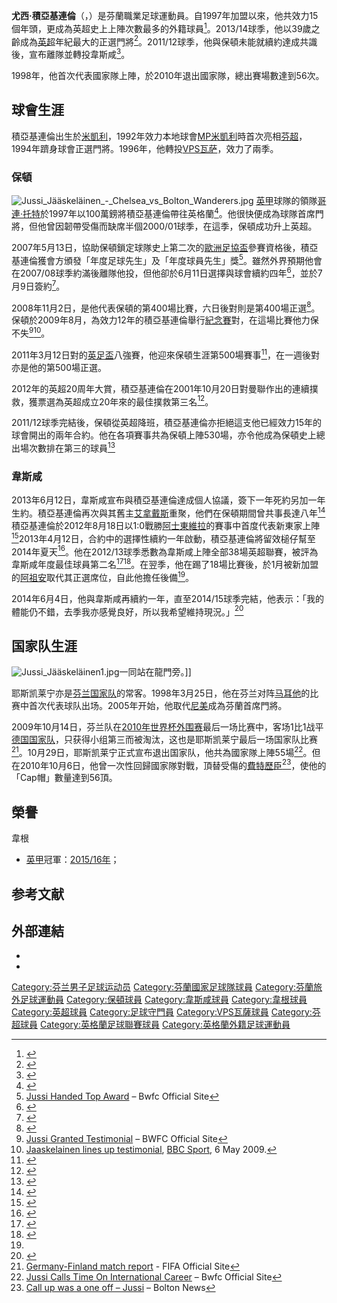 {{update|time=2018-04-29T13:25:06+00:00}}
{{noteTA
|G1=英超|G2=足球|G3=FAcup
|T=zh-hans:尤西·耶斯凯莱宁;zh-hk:尤西·積亞基連倫;zh-tw:尤西·耶斯凱萊寧;
|1=zh-hans:耶斯凯莱宁;zh-hk:積亞基連倫;zh-tw:耶斯凱萊寧;
}}
{{Infobox football biography
| name        = 尤西·積亞基連倫<br />Jussi Jääskeläinen
| image       = Jussi JääskeläinenWHU.JPG
| image_size  = 220px
| fullname    = Jussi Albert Jääskeläinen<ref name="Hugman2010-11 215">{{Cite book
 | editor-first = Barry J.
 | editor-last = Hugman
 | title = The PFA Footballers' Who's Who 2010–11
 | year = 2010
 | publisher = Mainstream Publishing
 | isbn = 978-1-84596-601-0
 | page = 215 }}</ref>
| birth_date  = {{birth date and age|1975|4|19|df=y}}
| birth_place = [[芬蘭|芬蘭]][[米凱利|米凱利]]
| height      = {{convert|1.91|m|ftin|abbr=on}}<ref>{{cite web |url= http://www.premierleague.com/en-gb/players/profile.html/jussi-jaaskelainen |title= Premier League Player Profile Jussi Jääskeläinen |author= <!--Staff writer(s); no by-line.--> |date= 2015 |website= Premier League |publisher= Barclays Premier League |accessdate= 26 January 2015 |archive-date= 2015-04-30 |archive-url= https://web.archive.org/web/20150430083700/http://www.premierleague.com/en-gb/players/profile.html/jussi-jaaskelainen |dead-url= no }}</ref>
| nickname = 
| currentclub  = 
| clubnumber = 
| position = [[門將|門將]]
| youthyears1 = 
| youthclubs1 = [[MP_(足球會|MP]]
| years1 = 1992–1995 | clubs1 = [[MP_(足球會|MP]] | caps1 = 64 | goals1 = 0
| years2 = 1995–1997 | clubs2 = [[瓦萨足球俱乐部|VPS]] | caps2 = 54 | goals2 = 0
| years3 = 1997–2012 | clubs3 = [[博尔顿足球俱乐部|博尔顿]] | caps3 = 474 | goals3 = 0
| years4 = 2012–2015 | clubs4 = [[西汉姆联足球俱乐部|西汉姆联]] | caps4 = 57 | goals4 = 0
| years5 = 2015–2017     | clubs5 = [[威根竞技足球俱乐部|威根]] | caps5 = 44 | goals5 = 0
| nationalyears1 = 1998–2010 | nationalteam1 = [[芬蘭國家足球隊|芬蘭]] | nationalcaps1 = 56 | nationalgoals1 = 0
| pcupdate = 2015年5月24日 (日) 15:44 (UTC)
| ntupdate = 2011年10月13日
}}
{{中文譯名
| english        = Jussi Jääskeläinen
| putonghua      = 耶斯凯莱宁
| taiwan         = 耶斯凱萊寧
| cantonese      = 積亞基連倫<span style="font-size:smaller;">（馬會、全港各大報紙、[[ESPN_STAR_Sports|ESS]]）</span><br>積斯基拿倫<span style="font-size:smaller;">（[[香港有線電視體育平台|有線]]、[[now寬頻電視|now sport]]）</span>
| other          = 
|}}

'''尤西·積亞基連倫'''（{{lang-fi|Jussi Jääskeläinen}}，{{bd|1975年|4月19日|catIdx=Jaaskelainen, Jussi}}）是芬蘭職業足球運動員。自1997年加盟{{fc|保頓}}以來，他共效力15個年頭，更成為英超史上上陣次數最多的外籍球員<ref>{{cite news | url=http://www.independent.co.uk/sport/football/news-and-comment/van-persie-given-tantalising-taste-of-what-could-be-6279049.html | title=Van Persie given tantalising taste of what could be | location=London | work=The Independent | first=James | last=Olley | date=19 December 2011 | accessdate=2015-05-24 | archive-date=2015-02-14 | archive-url=https://web.archive.org/web/20150214184329/http://www.independent.co.uk/sport/football/news-and-comment/van-persie-given-tantalising-taste-of-what-could-be-6279049.html | dead-url=no }}</ref>。2013/14球季，他以39歲之齡成為[[英超|英超]]年紀最大的正選門將<ref name="oldest starter">{{cite web|title=Age 38 oldest starting goalkeeper Premier League|url=http://espnfc.com/player/_/id/7908/jussi-jaaskelainen?cc=5901|accessdate=31 August 2013|archive-date=2013-12-30|archive-url=https://web.archive.org/web/20131230071324/http://espnfc.com/player/_/id/7908/jussi-jaaskelainen?cc=5901|dead-url=no}}</ref>。2011/12球季，他與保頓未能就續約達成共識後，宣布離隊並轉投韋斯咸<ref>{{cite news | url=http://www.theboltonnews.co.uk/sport/wanderers/wanderersnews/9734715.Jaaskelainen_quits_Wanderers/ | title=Jaaskelainen quits Wanderers | location=Bolton | work=Bolton News | first=Marc | last=Iles | date=30 May 2012 | accessdate=2015-05-24 | archive-date=2015-02-14 | archive-url=https://web.archive.org/web/20150214190614/http://www.theboltonnews.co.uk/sport/wanderers/wanderersnews/9734715.Jaaskelainen_quits_Wanderers/ | dead-url=no }}</ref>。

1998年，他首次代表{{nft|芬蘭}}國家隊上陣，於2010年退出國家隊，總出賽場數達到56次。

==球會生涯==
積亞基連倫出生於[[米凱利|米凱利]]，1992年效力本地球會[[MP米凱利|MP米凱利]]時首次亮相[[芬超|芬超]]，1994年躋身球會正選門將。1996年，他轉投[[瓦萨足球俱乐部|VPS瓦萨]]，效力了兩季。

===保頓===
[[File:Jussi_Jääskeläinen_-_Chelsea_vs_Bolton_Wanderers.jpg|thumb]]
[[英格蘭甲組聯賽|英甲]]球隊{{FC|保頓}}的領隊[[哥連·托特|哥連·托特]]於1997年以100萬鎊將積亞基連倫帶往英格蘭<ref name=Todd>{{cite news|last=Iles|first=Mark|title=Is Jussi the best Wanderers keeper of all time?|url=http://www.theboltonnews.co.uk/sport/wanderers/wanderersnews/9741672.Is_Jussi_the_best_Wanderers_keeper_of_all_time_/|accessdate=10 June 2012|newspaper=www.boltonnews.co.uk|date=2 June 2012|archive-date=2016-09-14|archive-url=https://web.archive.org/web/20160914005815/http://www.theboltonnews.co.uk/sport/wanderers/wanderersnews/9741672.Is_Jussi_the_best_Wanderers_keeper_of_all_time_/|dead-url=no}}</ref>。他很快便成為球隊首席門將，但他曾因韌帶受傷而缺席半個2000/01球季，在這季，保頓成功升上英超。

2007年5月13日，協助保頓鎖定球隊史上第二次的[[歐洲足協盃|歐洲足協盃]]參賽資格後，積亞基連倫獲會方頒發「年度足球先生」及「年度球員先生」獎<ref>[http://www.bwfc.premiumtv.co.uk/page/LatestNews/0,,1004~1024693,00.html Jussi Handed Top Award] {{webarchive|url=https://web.archive.org/web/20070808074950/http://www.bwfc.premiumtv.co.uk/page/LatestNews/0%2C%2C1004~1024693%2C00.html |date=2007-08-08 }} – Bwfc Official Site</ref>。雖然外界預期他會在2007/08球季約滿後離隊他投，但他卻於6月11日選擇與球會續約四年<ref>{{cite news
 |title        = Jussi agrees Bolton deal
 |url          = http://www.skysports.com/story/0,19528,11672_3676647,00.html
 |publisher    = Sky Sports
 |date         = 2008-06-11
 |accessdate   = 2008-06-11
 |archive-date = 2008-10-22
 |archive-url  = https://web.archive.org/web/20081022041721/http://www.skysports.com/story/0,19528,11672_3676647,00.html
 |dead-url     = no
}}</ref>，並於7月9日簽約<ref>{{cite news
 |title        = Bolton duo sign new deals
 |url          = http://www.skysports.com/story/0,19528,11672_3798742,00.html
 |publisher    = Sky Sports
 |date         = 2008-07-09
 |accessdate   = 2008-07-09
 |archive-date = 2008-08-29
 |archive-url  = https://web.archive.org/web/20080829115632/http://www.skysports.com/story/0,19528,11672_3798742,00.html
 |dead-url     = no
}}</ref>。

2008年11月2日，是他代表保頓的第400場比賽，六日後對{{FC|侯城}}則是第400場正選<ref name=400th>{{cite news|title=Gardner rarity helps Bolton dig out a long-overdue three points|url=http://www.guardian.co.uk/football/2008/nov/03/premierleague-boltonwanderers|accessdate=10 June 2012|newspaper=www.guardian.co.uk|date=2 November 2008|archive-date=2008-12-07|archive-url=https://web.archive.org/web/20081207054054/http://www.guardian.co.uk/football/2008/nov/03/premierleague-boltonwanderers|dead-url=no}}</ref>。保頓於2009年8月，為效力12年的積亞基連倫舉行[[告別賽|紀念賽]]對{{FC|喜伯年}}，在這場比賽他力保不失<ref>[http://www.bwfc.co.uk/page/General/0,,1004~1649709,00.html Jussi Granted Testimonial] {{webarchive|url=https://web.archive.org/web/20090510004249/http://www.bwfc.co.uk/page/General/0,,1004~1649709,00.html |date=2009-05-10 }} – BWFC Official Site</ref><ref>[http://news.bbc.co.uk/sport1/hi/football/teams/b/bolton_wanderers/8035945.stm Jaaskelainen lines up testimonial], [[BBC_Sport|BBC Sport]], 6 May 2009.</ref>。

2011年3月12日對{{FC|伯明翰}}的[[英足盃|英足盃]]八強賽，他迎來保頓生涯第500場賽事<ref name=bwfc>{{cite web| url = http://www.bwfc.co.uk/page/FirstTeamProfilesDetail/0,,1004~8214,00.html| title = Premier League Player Profile| accessdate = 1 October 2011| publisher = Bolton Wanderers| deadurl = yes| archiveurl = https://web.archive.org/web/20110930140407/http://www.bwfc.co.uk/page/FirstTeamProfilesDetail/0%2C%2C1004~8214%2C00.html| archivedate = 2011年9月30日}}</ref>，在一週後對{{FC|曼聯}}亦是他的第500場正選。

2012年的英超20周年大賞，積亞基連倫在2001年10月20日對曼聯作出的連續撲救，獲票選為英超成立20年來的最佳撲救第三名<ref>{{cite news|title=Sunderland's Gordon wins Best Save Award|url=http://www.premierleague.com/en-gb/news/news/2011-12/may/sunderlands-gordon-wins-best-save-award.html|accessdate=4 June 2014|publisher=[[Premier_League|Premier League]]|date=11 May 2012|archive-date=2014-07-15|archive-url=https://web.archive.org/web/20140715225609/http://www.premierleague.com/en-gb/news/news/2011-12/may/sunderlands-gordon-wins-best-save-award.html|dead-url=no}}</ref>。

2011/12球季完結後，保頓從英超降班，積亞基連倫亦拒絕這支他已經效力15年的球會開出的兩年合約。他在各項賽事共為保頓上陣530場，亦令他成為保頓史上總出場次數排在第三的球員<ref>{{cite web|title=Norwich v Bolton|url=http://m.goal.com/s/en-gb/news/2883826/|publisher=Goal.com|accessdate=10 June 2012|archive-date=2013-11-03|archive-url=https://web.archive.org/web/20131103183438/http://m.goal.com/s/en-gb/news/2883826/|dead-url=no}}</ref>

===韋斯咸===
2013年6月12日，韋斯咸宣布與積亞基連倫達成個人協議，簽下一年死約另加一年生約。積亞基連倫再次與其舊主[[艾拿戴斯|艾拿戴斯]]重聚，他們在保頓期間曾共事長達八年<ref>{{cite web|title=Jussi agrees terms|url=http://www.whufc.com/articles/20120613/jussi-agrees-terms_2236884_2792473|publisher=whufc.com|accessdate=13 June 2012|deadurl=yes|archiveurl=https://web.archive.org/web/20120613214140/http://www.whufc.com/articles/20120613/jussi-agrees-terms_2236884_2792473|archivedate=2012年6月13日}}</ref>積亞基連倫於2012年8月18日以1:0戰勝[[阿士東維拉|阿士東維拉]]的賽事中首度代表新東家上陣<ref>{{cite web|title=West Ham 1 – 0 Aston Vila|url=http://www.bbc.co.uk/sport/0/football/19221467|publisher=BBC Sport|accessdate=19 August 2012|archive-date=2013-10-17|archive-url=https://web.archive.org/web/20131017135228/http://www.bbc.co.uk/sport/0/football/19221467|dead-url=no}}</ref>2013年4月12日，合約中的選擇性續約一年啟動，積亞基連倫將留效槌仔幫至2014年夏天<ref>{{cite web|title=Jaaskelainen triggers one-year extension at West Ham|url=http://www.goal.com/en-gb/news/2892/transfer-zone/2013/04/12/3897278/jaaskelainen-triggers-one-year-extension-at-west-ham|publisher=Www.goal.com|accessdate=20 May 2013|archive-date=2015-04-06|archive-url=https://web.archive.org/web/20150406051913/http://www.goal.com/en-gb/news/2892/transfer-zone/2013/04/12/3897278/jaaskelainen-triggers-one-year-extension-at-west-ham|dead-url=no}}</ref>。他在2012/13球季悉數為韋斯咸上陣全部38場英超聯賽，被評為韋斯咸年度最佳球員第二名<ref>{{cite web|title=Soccerbase|url=http://www.soccerbase.com/players/player.sd?player_id=13242|publisher=Www.soccerbase.com|accessdate=20 May 2013|archive-date=2015-04-19|archive-url=https://web.archive.org/web/20150419070126/http://www.soccerbase.com/players/player.sd?player_id=13242|dead-url=no}}</ref><ref name=Hoty>{{cite web|title=Reid crowned Hammer of the Year|url=http://www.whufc.com/articles/20130508/reid-crowned-hammer-of-the-year_2236884_3172136|publisher=Www.whufc.com|accessdate=20 May 2013|deadurl=yes|archiveurl=https://web.archive.org/web/20130511115924/http://www.whufc.com/articles/20130508/reid-crowned-hammer-of-the-year_2236884_3172136|archivedate=2013年5月11日}}</ref>。在翌季，他在踢了18場比賽後，於1月被新加盟的[[阿祖安_(足球員)|阿祖安]]取代其正選席位，自此他擔任後備<ref name=contract/>。

2014年6月4日，他與韋斯咸再續約一年，直至2014/15球季完結，他表示：「我的體能仍不錯，去季我亦感覺良好，所以我希望維持現況。」<ref name=contract>{{cite news|title=Jussi Jaaskelainen: West Ham goalkeeper signs new contract|url=http://www.bbc.co.uk/sport/0/football/27697033|accessdate=4 June 2014|work=[[BBC_Sport|BBC Sport]]|date=4 June 2014|archive-date=2015-12-24|archive-url=https://web.archive.org/web/20151224044521/http://www.bbc.co.uk/sport/0/football/27697033|dead-url=no}}</ref>

==国家队生涯==
[[File:Jussi_Jääskeläinen1.jpg|thumb]]一同站在龍門旁。]]

耶斯凯莱宁亦是[[芬兰国家足球队|芬兰国家队]]的常客。1998年3月25日，他在芬兰对阵[[马耳他国家足球队|马耳他]]的比赛中首次代表球队出场。2005年开始，他取代[[安蒂·涅米|尼美]]成為芬蘭首席門將。

2009年10月14日，芬兰队在[[2010年世界杯外围赛_(欧洲区)|2010年世界杯外围赛]]最后一场比赛中，客场1比1战平[[德国国家足球队|德国国家队]]，只获得小组第三而被淘汰，这也是耶斯凯莱宁最后一场国家队比赛<ref>[http://www.fifa.com/worldcup/preliminaries/europe/matches/round=250471/match=300041198/report.html Germany-Finland match report] {{Wayback|url=http://www.fifa.com/worldcup/preliminaries/europe/matches/round=250471/match=300041198/report.html |date=20091017081146 }} - FIFA Official Site{{en}}</ref>。10月29日，耶斯凯莱宁正式宣布退出国家队，他共為國家隊上陣55場<ref>[http://www.bwfc.co.uk/page/General/0,,1004~1838632,00.html Jussi Calls Time On International Career] {{webarchive|url=https://web.archive.org/web/20091101143544/http://www.bwfc.co.uk/page/General/0%2C%2C1004~1838632%2C00.html |date=2009-11-01 }} – Bwfc Official Site</ref>。但在2010年10月6日，他曾一次性回歸國家隊對戰{{NFT|匈牙利}}，頂替受傷的[[費特歷臣|費特歷臣]]<ref>[http://www.theboltonnews.co.uk/sport/wanderers/wanderersnews/8459635.Call_up_was_a_one_off___Jussi/ Call up was a one off – Jussi] {{Wayback|url=http://www.theboltonnews.co.uk/sport/wanderers/wanderersnews/8459635.Call_up_was_a_one_off___Jussi/ |date=20150214180614 }} – Bolton News</ref>，使他的「Cap帽」數量達到56頂。

==榮譽==
; 韋根
* [[英甲|英甲]]冠軍：[[2015年至2016年英格蘭足球甲級聯賽|2015/16年]]；

==参考文献==
{{reflist|2}}

==外部連結==
*{{FIFA player|159400}}
*{{soccerbase|13242|尤西·積亞基連倫}}

{{portal bar|人物|芬蘭|足球}}

{{DEFAULTSORT:Jaaskelainen, Jussi}}
[[Category:芬兰男子足球运动员|Category:芬兰男子足球运动员]]
[[Category:芬蘭國家足球隊球員|Category:芬蘭國家足球隊球員]]
[[Category:芬蘭旅外足球運動員|Category:芬蘭旅外足球運動員]]
[[Category:保頓球員|Category:保頓球員]]
[[Category:韋斯咸球員|Category:韋斯咸球員]]
[[Category:韋根球員|Category:韋根球員]]
[[Category:英超球員|Category:英超球員]]
[[Category:足球守門員|Category:足球守門員]]
[[Category:VPS瓦薩球員|Category:VPS瓦薩球員]]
[[Category:芬超球員|Category:芬超球員]]
[[Category:英格蘭足球聯賽球員|Category:英格蘭足球聯賽球員]]
[[Category:英格蘭外籍足球運動員|Category:英格蘭外籍足球運動員]]